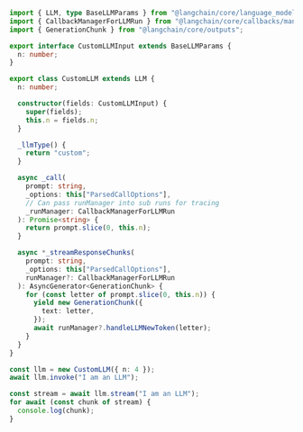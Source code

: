 ```typescript
import { LLM, type BaseLLMParams } from "@langchain/core/language_models/llms";
import { CallbackManagerForLLMRun } from "@langchain/core/callbacks/manager";
import { GenerationChunk } from "@langchain/core/outputs";

export interface CustomLLMInput extends BaseLLMParams {
  n: number;
}

export class CustomLLM extends LLM {
  n: number;

  constructor(fields: CustomLLMInput) {
    super(fields);
    this.n = fields.n;
  }

  _llmType() {
    return "custom";
  }

  async _call(
    prompt: string,
    _options: this["ParsedCallOptions"],
    // Can pass runManager into sub runs for tracing
    _runManager: CallbackManagerForLLMRun
  ): Promise<string> {
    return prompt.slice(0, this.n);
  }

  async *_streamResponseChunks(
    prompt: string,
    _options: this["ParsedCallOptions"],
    runManager?: CallbackManagerForLLMRun
  ): AsyncGenerator<GenerationChunk> {
    for (const letter of prompt.slice(0, this.n)) {
      yield new GenerationChunk({
        text: letter,
      });
      await runManager?.handleLLMNewToken(letter);
    }
  }
}

const llm = new CustomLLM({ n: 4 });
await llm.invoke("I am an LLM");

const stream = await llm.stream("I am an LLM");
for await (const chunk of stream) {
  console.log(chunk);
}
```
